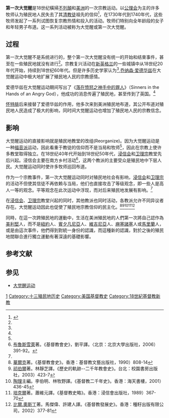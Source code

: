 '''第一次大觉醒'''是18世纪橫掃[[英國|不列顛]]和[[美洲|美洲]]的一次宗教运动。以[[公理会|公理会]]为主的许多牧师认为殖民地人民失去了其[[清教徒|清教徒]]祖先的信仰<ref name="ushistory">{{cite book|author=Andrew Cayton, Elisabeth Israels Perry, Linda Reed, Allan M. Winkler |coauthors=|title=Prentice Hall America : pathways to the present |year=2005 |publisher=Needham, Mass. : Pearson Prentice Hall |location= |isbn=0-13-181545-8 }}</ref>，在1730年代到1740年代，这些牧师发起了一系列试图恢复宗教热情和投入的活动。牧师们特别向全年龄段的女子和年轻男子布道。这一系列活动被称为大觉醒或第一次大觉醒。

== 过程 ==
第一次大觉醒不是系统进行的，整个第一次大觉醒没有统一的开始和结束事件，甚至在一些殖民地就没有进行<ref name="ushistory"/>。宗教复兴活动在[[新英格兰|新英格兰]]的一些城镇中从18世纪20年代开始，持续到18世纪60年代。但是许多历史学家认为<ref name="ushistory"/>,[[乔纳森·爱德华兹|乔纳森·爱德华兹]]在大觉醒运动中极大地扩展了殖民地人民的宗教感情。

爱德华兹在大觉醒运动期间写出了《[[落在愤怒之神手中的罪人|落在愤怒之神手中的罪人]]》（Sinners in the Hands of an Angry God），他成功的消息传遍了殖民地，甚至传到了英国。<ref name="ushistory"/>

[[怀特腓|怀特腓]]后来接替了爱德华兹的作用，他多次来到美洲殖民地布道，其公开布道对殖民地人民造成了极大的影响，同时间大觉醒运动也增加了殖民地人民的宗教信念。

== 影响 ==
大觉醒运动的直接影响就是殖民地教堂的改组(Reorganize)。因为大觉醒运动是一种[[福音派|福音派]]运动，因此看重于教徒的信仰而不是当局和牧师<ref name="ushistory"/>，因此在宗教上使许多教堂取得独立。在18世纪40年代开始到18世纪50年代，[[浸信会|浸信会]]和[[卫理宗|卫理宗]]教堂先后兴起。浸信会主要在南方乡村活动<ref>[[布魯斯雪萊|布魯斯雪萊]]著。《基督教會史》，劉平譯。〈北京：北京大學出版社，2006）391-92。</ref>，这两个教派的主要受众是殖民地中下层人民。大觉醒运动同时使许多牧师巡回布道。

作为一个宗教事件，第一次大觉醒运动同时对殖民地社会有影响，[[浸信会|浸信会]]和[[卫理宗|卫理宗]]的活动不但使其信徒不再依赖与当局，他们也直接攻击了等级观念，即一些人是高人一等的观念。平等观念在此次运动中浮现，而对后来殖民地发展有影响。<ref name="ushistory"/>

在[[浸信会|浸信会]]、[[卫理宗|卫理宗]]教堂兴起的同时，其他教派也同时活动，各教派允许不同异议者存在。大觉醒运动因此也促使了殖民地宗教信仰的民主化。<ref>[[華爾克|華爾克]]著。《基督教會史》。香港：基督教文藝出版社，1990）808-14</ref><ref>[[祁伯爾|祁伯爾]]著。林靜芝譯。《歷史的軌跡--二千年教會史》。台北：校園書房出版社，2003）423-7</ref><ref>[[陶理|陶理]]主編。李伯明、林牧野譯。《基督教二千年史》。香港：海天書樓，2001）436-45</ref><ref>[[培克爾|培克爾]]著。蕭維元譯。《基督教史略》。香港：浸信會出版社，1989）367-70</ref><ref>[[比爾.奧斯丁|比爾.奧斯丁]]著。馬傑偉、許建人譯。《基督教發展史》。香港：種籽出版有限公司，2002）377-81</ref>

同時，在這一次跨殖民地的運動中，生活在美洲殖民地的人們第一次將自己認作為[[美利堅|美利堅]]人，而不是[[紐約|紐約]]人、[[賓夕凡尼亞|賓夕凡尼亞]]人、[[維吉尼亞|維吉尼亞]]人、[[麻塞諸塞|麻塞諸塞]]人或[[馬里蘭|馬里蘭]]人，或是由這次事件，他們得到對統一身份的認識，而這種新的認識，對於之後的殖民地間聯合進行獨立運動有著深遠的基礎影響。

== 参考文献 ==
{{Reflist|2}}

== 参见 ==
* [[大觉醒运动|大觉醒运动]]

[[Category:基督教觉醒运动|1]]
[[Category:十三殖民地历史|Category:十三殖民地历史]]
[[Category:美国基督教史|Category:美国基督教史]]
[[Category:18世紀基督教新教|Category:18世紀基督教新教]]